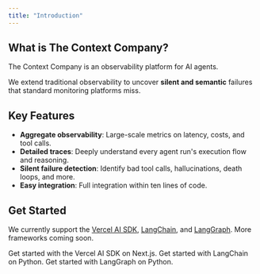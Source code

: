 ```yaml
---
title: "Introduction"
---
```


## What is The Context Company?

The Context Company is an observability platform for AI agents.

We extend traditional observability to uncover **silent and semantic** failures that standard monitoring platforms miss.

## Key Features

- **Aggregate observability**: Large-scale metrics on latency, costs, and tool calls.
- **Detailed traces**: Deeply understand every agent run's execution flow and reasoning.
- **Silent failure detection**: Identify bad tool calls, hallucinations, death loops, and more.
- **Easy integration**: Full integration within ten lines of code.

## Get Started

We currently support the [Vercel AI SDK](https://ai-sdk.dev/), [LangChain](https://www.langchain.com), and [LangGraph](https://www.langgraph.com). More frameworks coming soon.

<Card title="Vercel AI SDK" icon="rocket" horizontal href="/frameworks/vercel">
  Get started with the Vercel AI SDK on Next.js.
</Card>
<Card title="LangChain" icon="rocket" horizontal href="/frameworks/langchain">
  Get started with LangChain on Python.
</Card>
<Card title="LangGraph" icon="rocket" horizontal href="/frameworks/langgraph">
  Get started with LangGraph on Python.
</Card>